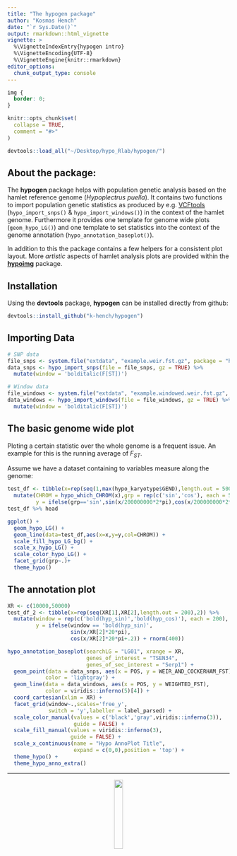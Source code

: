 ```yaml
---
title: "The hypogen package"
author: "Kosmas Hench"
date: "`r Sys.Date()`"
output: rmarkdown::html_vignette
vignette: >
  %\VignetteIndexEntry{hypogen intro}
  %\VignetteEncoding{UTF-8}
  %\VignetteEngine{knitr::rmarkdown}
editor_options: 
  chunk_output_type: console
---
```


```css
img {
  border: 0;
}
```

```r
knitr::opts_chunk$set(
  collapse = TRUE,
  comment = "#>"
)

devtools::load_all("~/Desktop/hypo_Rlab/hypogen/")

```

## About the package:

The **hypogen** package helps with population genetic analysis based on the hamlet reference genome (*Hypoplectrus puella*). It contains two functions to import population genetic statistics as produced by e.g. [VCFtools](https://vcftools.github.io/index.html) (`hypo_import_snps()` & `hypo_import_windows()`) in the context of the hamlet genome. Furthermore it provides one template for genome wide plots (`geom_hypo_LG()`) and one template to set statistics into the context of the genome annotation (`hypo_annotation_baseplot()`).

In addition to this the package contains a few helpers for a consistent plot layout.
More *artistic* aspects of hamlet analysis plots are provided within the [**hypoimg**](www.github.com/k-hench/hypoimg) package.

## Installation

Using the **devtools** package, **hypogen** can be installed directly from github:

```r
devtools::install_github("k-hench/hypogen")
```

## Importing Data
```r
# SNP data
file_snps <- system.file("extdata", "example.weir.fst.gz", package = "hypogen")
data_snps <- hypo_import_snps(file = file_snps, gz = TRUE) %>% 
  mutate(window = 'bolditalic(F[ST])')

# Window data
file_windows <- system.file("extdata", "example.windowed.weir.fst.gz", package = "hypogen")
data_windows <- hypo_import_windows(file = file_windows, gz = TRUE) %>% 
  mutate(window = 'bolditalic(F[ST])')
```

## The basic genome wide plot

Ploting a certain statistic over the whole genome is a frequent issue. An example for this is the running average of *F~ST~*.

Assume we have a dataset containing to variables measure along the genome:

```r
test_df <- tibble(x=rep(seq(1,max(hypo_karyotype$GEND),length.out = 500),2)) %>%
  mutate(CHROM = hypo_which_CHROM(x),grp = rep(c('sin','cos'), each = 500),
         y = ifelse(grp=='sin',sin(x/200000000*2*pi),cos(x/200000000*2*pi+.2))+rnorm(1000))
test_df %>% head
```

```r
ggplot() +
  geom_hypo_LG() +
  geom_line(data=test_df,aes(x=x,y=y,col=CHROM)) +
  scale_fill_hypo_LG_bg() +
  scale_x_hypo_LG() +
  scale_color_hypo_LG() +
  facet_grid(grp~.)+
  theme_hypo()
```

## The annotation plot

```r
XR <- c(10000,50000)
test_df_2 <- tibble(x=rep(seq(XR[1],XR[2],length.out = 200),2)) %>%
  mutate(window = rep(c('bold(hyp_sin)','bold(hyp_cos)'), each = 200),
         y = ifelse(window == 'bold(hyp_sin)',
                    sin(x/XR[2]*20*pi),
                    cos(x/XR[2]*20*pi+.2)) + rnorm(400))
```

```r
hypo_annotation_baseplot(searchLG = "LG01", xrange = XR,
                         genes_of_interest = "TSEN34",
                         genes_of_sec_interest = "Serp1") +
  geom_point(data = data_snps, aes(x = POS, y = WEIR_AND_COCKERHAM_FST),
            color = 'lightgray') +
  geom_line(data = data_windows, aes(x = POS, y = WEIGHTED_FST),
            color = viridis::inferno(5)[4]) +
  coord_cartesian(xlim = XR) +
  facet_grid(window~.,scales='free_y',
             switch = 'y',labeller = label_parsed) +
  scale_color_manual(values = c('black','gray',viridis::inferno(3)),
                     guide = FALSE) +
  scale_fill_manual(values = viridis::inferno(3),
                    guide = FALSE) +
  scale_x_continuous(name = "Hypo AnnoPlot Title",
                     expand = c(0,0),position = 'top') +
  theme_hypo() +
  theme_hypo_anno_extra()
```

------------------------

<center>
<img src = "logo.svg" width = 20% />
</center>
